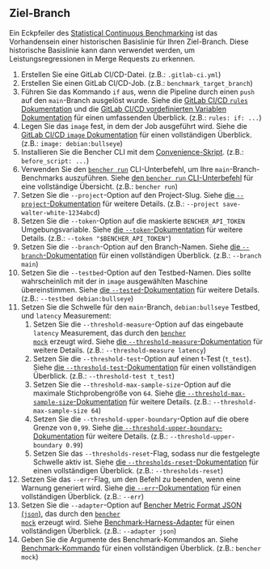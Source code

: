 
## Ziel-Branch

Ein Eckpfeiler des [Statistical Continuous Benchmarking][statistical continuous benchmarking]
ist das Vorhandensein einer historischen Basislinie für Ihren Ziel-Branch.
Diese historische Basislinie kann dann verwendet werden, um Leistungsregressionen in Merge Requests zu erkennen.

<TargetBranchCode />

1. Erstellen Sie eine GitLab CI/CD-Datei.
   (z.B.: `.gitlab-ci.yml`)
2. Erstellen Sie einen GitLab CI/CD-Job.
   (z.B.: `benchmark_target_branch`)
3. Führen Sie das Kommando `if` aus, wenn die Pipeline durch einen `push` auf den `main`-Branch ausgelöst wurde.
   Siehe die [GitLab CI/CD `rules` Dokumentation][gitlab ci cd rules]
   und die [GitLab CI/CD vordefinierten Variablen Dokumentation][gitlab ci cd redefined variables] für einen umfassenden Überblick.
   (z.B.: `rules: if: ...`)
4. Legen Sie das `image` fest, in dem der Job ausgeführt wird.
   Siehe die [GitLab CI/CD `image` Dokumentation][gitlab ci cd image]
   für einen vollständigen Überblick.
   (z.B.: `image: debian:bullseye`)
5. Installieren Sie die Bencher CLI mit dem [Convenience-Skript][install bencher cli].
   (z.B.: `before_script: ...`)
6. Verwenden Sie den <code><a href="/de/docs/explanation/bencher-run/">bencher run</a></code> CLI-Unterbefehl,
   um Ihre `main`-Branch-Benchmarks auszuführen.
   Siehe [den `bencher run` CLI-Unterbefehl][bencher run] für eine vollständige Übersicht.
   (z.B.: `bencher run`)
7. Setzen Sie die `--project`-Option auf den Project-Slug.
   Siehe [die `--project`-Dokumentation][project option] für weitere Details.
   (z.B.: `--project save-walter-white-1234abcd`)
8. Setzen Sie die `--token`-Option auf die maskierte `BENCHER_API_TOKEN` Umgebungsvariable.
   Siehe [die `--token`-Dokumentation][token option] für weitere Details.
   (z.B.: `--token "$BENCHER_API_TOKEN"`)
9. Setzen Sie die `--branch`-Option auf den Branch-Namen.
   Siehe [die `--branch`-Dokumentation][branch option] für einen vollständigen Überblick.
   (z.B.: `--branch main`)
10. Setzen Sie die `--testbed`-Option auf den Testbed-Namen.
    Dies sollte wahrscheinlich mit der in `image` ausgewählten Maschine übereinstimmen.
    Siehe [die `--tested`-Dokumentation][testbed option] für weitere Details.
    (z.B.: `--testbed debian:bullseye`)
11. Setzen Sie die Schwelle für den `main`-Branch, `debian:bullseye` Testbed, und `latency` Measurement:
    1. Setzen Sie die `--threshold-measure`-Option auf das eingebaute `latency` Measurement, das durch den <code><a href="/de/docs/reference/bencher-metric-format/#bencher-mock">bencher mock</a></code> erzeugt wird.
    Siehe [die `--threshold-measure`-Dokumentation][threshold measure option] für weitere Details.
    (z.B.: `--threshold-measure latency`)
    2. Setzen Sie die `--threshold-test`-Option auf einen t-Test (`t_test`).
    Siehe [die `--threshold-test`-Dokumentation][threshold test option] für einen vollständigen Überblick.
    (z.B.: `--threshold-test t_test`)
    3. Setzen Sie die `--threshold-max-sample-size`-Option auf die maximale Stichprobengröße von `64`.
    Siehe [die `--threshold-max-sample-size`-Dokumentation][threshold max sample size] für weitere Details.
    (z.B.: `--threshold-max-sample-size 64`)
    4. Setzen Sie die `--threshold-upper-boundary`-Option auf die obere Grenze von `0,99`.
    Siehe [die `--threshold-upper-boundary`-Dokumentation][threshold upper boundary] für weitere Details.
    (z.B.: `--threshold-upper-boundary 0.99`)
    5. Setzen Sie das `--thresholds-reset`-Flag, sodass nur die festgelegte Schwelle aktiv ist.
    Siehe [die `--thresholds-reset`-Dokumentation][thresholds reset] für einen vollständigen Überblick.
    (z.B.: `--thresholds-reset`)
12. Setzen Sie das `--err`-Flag, um den Befehl zu beenden, wenn eine Warnung generiert wird.
    Siehe [die `--err`-Dokumentation][alert err] für einen vollständigen Überblick.
    (z.B.: `--err`)
13. Setzen Sie die `--adapter`-Option auf [Bencher Metric Format JSON (`json`)][bmf], das durch den <code><a href="/de/docs/reference/bencher-metric-format/#bencher-mock">bencher mock</a></code> erzeugt wird.
    Siehe [Benchmark-Harness-Adapter][adapter json] für einen vollständigen Überblick.
    (z.B.: `--adapter json`)
14. Geben Sie die Argumente des Benchmark-Kommandos an.
    Siehe [Benchmark-Kommando][command argument] für einen vollständigen Überblick.
    (z.B.: `bencher mock`)

[gitlab ci cd rules]: https://docs.gitlab.com/ee/ci/jobs/job_control.html#common-if-clauses-for-rules
[gitlab ci cd redefined variables]: https://docs.gitlab.com/ee/ci/variables/predefined_variables.html
[gitlab ci cd image]: https://docs.gitlab.com/ee/ci/yaml/index.html#image

[statistical continuous benchmarking]: /de/docs/how-to/track-benchmarks/#statistical-continuous-benchmarking
[install bencher cli]: /de/docs/how-to/install-cli/#install-cli-with-script
[bencher run]: /de/docs/explanation/bencher-run/
[project option]: /de/docs/explanation/bencher-run/#--project-project
[token option]: /de/docs/explanation/bencher-run/#--token-token
[branch option]: /de/docs/explanation/branch-selection/#--branch-branch
[testbed option]: /de/docs/explanation/bencher-run/#--testbed-testbed
[threshold measure option]: /de/docs/explanation/thresholds/#--threshold-measure-measure
[threshold test option]: /de/docs/explanation/thresholds/#--threshold-test-test
[threshold max sample size]: /de/docs/explanation/thresholds/#--threshold-max-sample-size-size
[threshold upper boundary]: /de/docs/explanation/thresholds/#--threshold-upper-boundary-boundary
[thresholds reset]: /de/docs/explanation/thresholds/#--thresholds-reset
[alert err]: /de/docs/explanation/thresholds/#--err
[bmf]: /de/docs/reference/bencher-metric-format/
[adapter json]: /de/docs/explanation/adapters/#-json
[command argument]: /de/docs/explanation/bencher-run/#benchmark-command